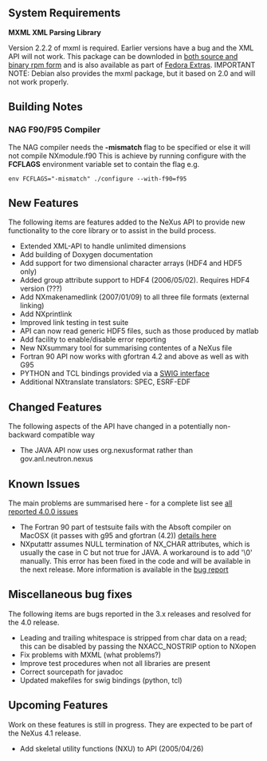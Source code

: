 ==System Requirements==
'''MXML XML Parsing Library'''

Version 2.2.2 of mxml is required. Earlier versions have a bug and the XML API will not work. This package can be downloded in [http://www.easysw.com/~mike/mxml/software.php both source and binary rpm form] and is also available as part of [http://fedoraproject.org/wiki/Extras/UsingExtras Fedora Extras]. IMPORTANT NOTE: Debian also provides the mxml package, but it based on 2.0 and will not work properly.

==Building Notes==
===NAG F90/F95 Compiler===
The NAG compiler needs the '''-mismatch''' flag to be specified or else it will not compile NXmodule.f90 This is achieve by running configure with the '''FCFLAGS''' environment variable set to contain the flag e.g.
<pre>
env FCFLAGS="-mismatch" ./configure --with-f90=f95
</pre>  
==New Features==
The following items are features added to the NeXus API to provide new
functionality to the core library or to assist in the build process.
*Extended XML-API to handle unlimited dimensions
*Add building of Doxygen documentation
*Add support for two dimensional character arrays (HDF4 and HDF5 only)
*Added group attribute support to HDF4 (2006/05/02). Requires HDF4 version (???)
*Add NXmakenamedlink (2007/01/09) to all three file formats (external linking)
*Add NXprintlink
*Improved link testing in test suite
*API can now read generic HDF5 files, such as those produced by matlab
*Add facility to enable/disable error reporting
*New NXsummary tool for summarising contentes of a NeXus file
*Fortran 90 API now works with gfortran 4.2 and above as well as with G95
*PYTHON and TCL bindings provided via a [http://www.swig.org/ SWIG interface]
*Additional NXtranslate translators: SPEC, ESRF-EDF

==Changed Features==
The following aspects of the API have changed in a potentially non-backward compatible way
*The JAVA API now uses org.nexusformat rather than gov.anl.neutron.nexus

==Known Issues==
The main problems are summarised here - for a complete list see [http://trac.nexusformat.org/code/query?status=new&status=assigned&status=reopened&status=closed&version=4.0.0&order=priority all reported 4.0.0 issues]
* The Fortran 90 part of testsuite fails with the Absoft compiler on MacOSX (it passes with g95 and gfortran (4.2)) [http://trac.nexusformat.org/code/ticket/68 details here]
* NXputattr assumes NULL termination of NX_CHAR attributes, which is usually the case in C but not true for JAVA. A workaround is to add '\0' manually. This error has been fixed in the code and will be available in the next release. More information is available in the [http://trac.nexusformat.org/code/ticket/83 bug report]

==Miscellaneous bug fixes==
The following items are bugs reported in the 3.x releases and resolved for
the 4.0 release.
*Leading and trailing whitespace is stripped from char data on a read; this can be disabled by passing the NXACC_NOSTRIP option to NXopen
*Fix problems with MXML (what problems?)
*Improve test procedures when not all libraries are present
*Correct sourcepath for javadoc
*Updated makefiles for swig bindings (python, tcl)

==Upcoming Features==
Work on these features is still in progress. They are expected to be part 
of the NeXus 4.1 release.
*Add skeletal utility functions (NXU) to API (2005/04/26)
